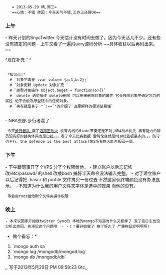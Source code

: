     = 2013-05-29 晴,周三= 
    ==心情：不错 原因：今天天气不错,工作上还算OK==
===上午===
- 昨天计划的SnycTwitter 今天估计没有时间去做了。因为今天活儿不少。还有些没有搞定的问题
- 上午又看了一遍jQuery源码分析 ~~具体收获以后再码出来。~~
 
^现在补充：^
    {{{ class="brush: js;" >
      var stooge = {
        'first-name' : 'Guo',
        'last-name'  : 'TingChao',
        'nickName'   : 'gtc'
      };
       if(type Object.beget !== 'function'){
       		Object.beget = function(o){
			var F = function(){};
			F.prototype = O;
			return new F();
	        }  
	}
	var anthor = Object.beget(stooge);
	anthor['last-name'] = 'ZiChun';
	anthor.nickName = 'gzc';
	console.log(anthor.nickName); // ??
	delete anthor.nickName;
	console.log(anthor.nickName); // ??
    }}}
  *知识点:*
   # `对象字面量 :var value= {a:1,b:2};`
   # `对象更新 Update 对象扩充 `
   # `原型对象操作 Object.beget = function(o){}`
   # `delete 语句操作 delete删除 可以用来删除对象的属性 它会移除对象中确定包含的属性 绝不会触及原型链中的任何对象。`
   # `再有就是关于 "`[[http://stackoverflow.com/questions/1889260/javascript-operator?answertab=active#tab-top|!==]]`"的介绍了 这里解释的很清楚易懂`
 	

- NBA东部 步行者赢了
  今天[[http://zh.wikipedia.org/wiki/印第安纳步行者|步行者队 ]]赢了[[http://zh.wikipedia.org/wiki/迈阿密热火|迈阿密热火]] 没有内线的Miami节奏还是不对,NBA战术优先 再有能力的球员没有好的结构体系也是白扯。。。看了今天比赛[[http://china.nba.com/stats/league/boxscore/0041200304_00.html|数据]] 雷阿伦居然是Miami篮板最多的。。。防守也不行。the defence is the best attack!第5场看热火能否扳回一局。
===下午===
- 下午跟同事开了个VPS 分了个权限给他。
- 建立账户以后忘记修改/etc/passwd/ 的shell 改成bash 搞好半天命令没法输入完整。
- 对了建立账户以后记得把 .bascr 和 profile 文件拷贝一份过去 不然这家伙终端颜色没有办法显示。
- 不知道为什么我的用户文件夹字体是选中的效果 而他的没有。
  等会用root给他附个文件夹操作权限

===晚上===
 - 本来说回家开始做twitter Sync的 本地的mongo不知道为什么又断掉了 查了查日志也没分析出原因。先滞后这个问题吧  - -！！要开始做了 拖了好久了 严重拖延症啊啊啊!

*做个备忘：*
# `mongo auth  sa`
# `mongo log   /mongodb/mongod.log`
# `mongo db    /mongodb/db`

,, 写于2013年5月29日 PM 09:58:23 Gtc,,
